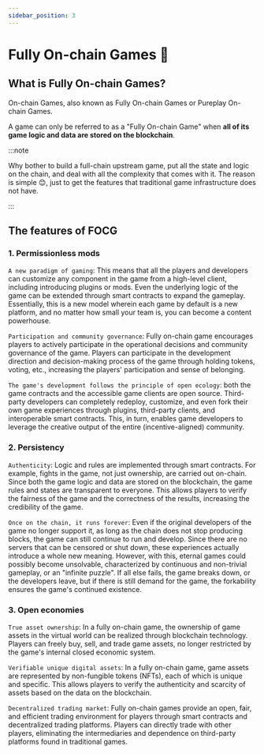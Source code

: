 ```yaml
---
sidebar_position: 3
---
```


# Fully On-chain Games 🎯

## What is Fully On-chain Games?

On-chain Games, also known as Fully On-chain Games or Pureplay On-chain Games.

A game can only be referred to as a "Fully On-chain Game" when **all of its game logic and data are stored on the blockchain**.

:::note

Why bother to build a full-chain upstream game, put all the state and logic on the chain, and deal with all the complexity that comes with it. The reason is simple 😊, just to get the features that traditional game infrastructure does not have.

:::

## The features of FOCG

### 1. Permissionless mods

`A new paradigm of gaming`: This means that all the players and developers can customize any component in the game from a high-level client, including introducing plugins or mods. Even the underlying logic of the game can be extended through smart contracts to expand the gameplay. Essentially, this is a new model wherein each game by default is a new platform, and no matter how small your team is, you can become a content powerhouse.

`Participation and community governance`: Fully on-chain game encourages players to actively participate in the operational decisions and community governance of the game. Players can participate in the development direction and decision-making process of the game through holding tokens, voting, etc., increasing the players' participation and sense of belonging.

`The game's development follows the principle of open ecology`: both the game contracts and the accessible game clients are open source. Third-party developers can completely redeploy, customize, and even fork their own game experiences through plugins, third-party clients, and interoperable smart contracts. This, in turn, enables game developers to leverage the creative output of the entire (incentive-aligned) community.

### 2. Persistency

`Authenticity`: Logic and rules are implemented through smart contracts. For example, fights in the game, not just ownership, are carried out on-chain. Since both the game logic and data are stored on the blockchain, the game rules and states are transparent to everyone. This allows players to verify the fairness of the game and the correctness of the results, increasing the credibility of the game.

`Once on the chain, it runs forever`: Even if the original developers of the game no longer support it, as long as the chain does not stop producing blocks, the game can still continue to run and develop. Since there are no servers that can be censored or shut down, these experiences actually introduce a whole new meaning. However, with this, eternal games could possibly become unsolvable, characterized by continuous and non-trivial gameplay, or an "infinite puzzle". If all else fails, the game breaks down, or the developers leave, but if there is still demand for the game, the forkability ensures the game's continued existence.

### 3. Open economies

`True asset ownership`: In a fully on-chain game, the ownership of game assets in the virtual world can be realized through blockchain technology. Players can freely buy, sell, and trade game assets, no longer restricted by the game's internal closed economic system.

`Verifiable unique digital assets`: In a fully on-chain game, game assets are represented by non-fungible tokens (NFTs), each of which is unique and specific. This allows players to verify the authenticity and scarcity of assets based on the data on the blockchain.

`Decentralized trading market`: Fully on-chain games provide an open, fair, and efficient trading environment for players through smart contracts and decentralized trading platforms. Players can directly trade with other players, eliminating the intermediaries and dependence on third-party platforms found in traditional games.
